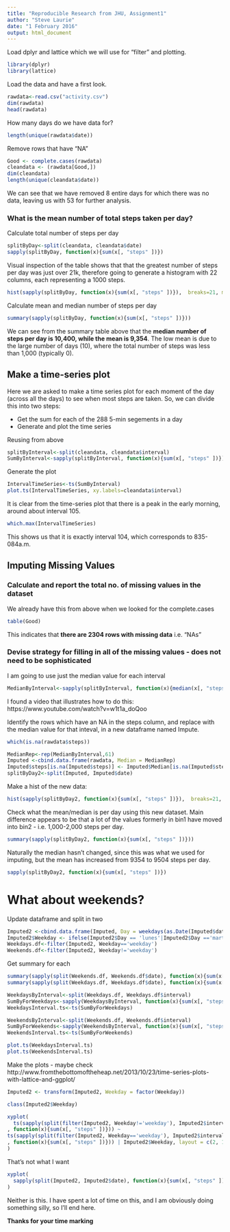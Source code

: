 ```yaml
---
title: "Reproducible Research from JHU, Assignment1"
author: "Steve Laurie"
date: "1 February 2016"
output: html_document
---
```

Load dplyr and lattice which we will use for "filter" and plotting.
```r
library(dplyr)
library(lattice)
```

Load the data and have a first look.

```r
rawdata<-read.csv("activity.csv")
dim(rawdata)
head(rawdata)
```

How many days do we have data for?

```r
length(unique(rawdata$date))
```

Remove rows that have "NA"

```r
Good <- complete.cases(rawdata)
cleandata <- (rawdata[Good,])
dim(cleandata)
length(unique(cleandata$date))
```

We can see that we have removed 8 entire days for which there was no data, leaving us with 53 for further analysis.


### **What is the mean number of total steps taken per day?**

Calculate total number of steps per day
```r
splitByDay<-split(cleandata, cleandata$date)
sapply(splitByDay, function(x){sum(x[, "steps" ])})

```

Visual inspection of the table shows that that the greatest number of steps per day was just over 21k, therefore going to generate a histogram with 22 columns, each representing a 1000 steps.
```r
hist(sapply(splitByDay, function(x){sum(x[, "steps" ])}),  breaks=21, main="Histogram of number of steps taken per day over a 61-day period", xlab="Steps taken per day", ylab="Number of days")
```

Calculate mean and median number of steps per day
```r
summary(sapply(splitByDay, function(x){sum(x[, "steps" ])}))
```

We can see from the summary table above that the **median number of steps per day is 10,400, while the mean is 9,354**. The low mean is due to the large number of days (10), where the total number of steps was less than 1,000 (typically 0).

## Make a time-series plot

Here we are asked to make a time series plot for each moment of the day (across all the days) to see when most steps are taken. So, we can divide this into two steps:

* Get the sum for each of the 288 5-min segements in a day
* Generate and plot the time series

Reusing from above
```r
splitByInterval<-split(cleandata, cleandata$interval)
SumByInterval<-sapply(splitByInterval, function(x){sum(x[, "steps" ])})
```

Generate the plot

```r
IntervalTimeSeries<-ts(SumByInterval)
plot.ts(IntervalTimeSeries, xy.labels=cleandata$interval)
```

It is clear from the time-series plot that there is a peak in the early morning, around about interval 105. 

```r
which.max(IntervalTimeSeries)
```

This shows us that it is exactly interval 104, which corresponds to 835-084a.m.

## Imputing Missing Values

### **Calculate and report the total no. of missing values in the dataset**

We already have this from above when we looked for the complete.cases
```r
table(Good)
```


This indicates that **there are 2304 rows with missing data** i.e. "NAs"

### Devise strategy for filling in all of the missing values - does not need to be sophisticated

I am going to use just the median value for each interval

```r
MedianByInterval<-sapply(splitByInterval, function(x){median(x[, "steps" ])})
```

I found a video that illustrates how to do this:
https://www.youtube.com/watch?v=w1t1a_doQoo

Identify the rows which have an NA in the steps column, and replace with the median value for that inteval, in a new dataframe named Impute.

```r
which(is.na(rawdata$steps))
```
```r
MedianRep<-rep(MedianByInterval,61)
Imputed <-cbind.data.frame(rawdata, Median = MedianRep)
Imputed$steps[is.na(Imputed$steps)] <- Imputed$Median[is.na(Imputed$steps)]
splitByDay2<-split(Imputed, Imputed$date)
```

Make a hist of the new data:

```r
hist(sapply(splitByDay2, function(x){sum(x[, "steps" ])}),  breaks=21, main="Histogram of number of steps taken per day following imputation, over a 61-day period", xlab="Steps taken per day", ylab="Number of days")
```

Check what the mean/median is per day using this new dataset. Main difference appears to be that a lot of the values formerly in bin1 have moved into bin2 - i.e. 1,000-2,000 steps per day.



```r
summary(sapply(splitByDay2, function(x){sum(x[, "steps" ])}))
```

Naturally the median hasn't changed, since this was what we used for imputing, but the mean has increased from 9354 to 9504 steps per day. 

```r
sapply(splitByDay2, function(x){sum(x[, "steps" ])})
```

# What about weekends? #

Update dataframe and split in two

```r
Imputed2 <-cbind.data.frame(Imputed, Day = weekdays(as.Date(Imputed$date, abbr=T)))
Imputed2$Weekday <- ifelse(Imputed2$Day == 'lunes'|Imputed2$Day =='martes'|Imputed2$Day =='miércoles'|Imputed2$Day =='jueves'|Imputed2$Day =='viernes',"weekday","weekend")
Weekdays.df<-filter(Imputed2, Weekday=='weekday')
Weekends.df<-filter(Imputed2, Weekday!='weekday')
```
Get summary for each  
```r
summary(sapply(split(Weekends.df, Weekends.df$date), function(x){sum(x[, "steps" ])}))
summary(sapply(split(Weekdays.df, Weekdays.df$date), function(x){sum(x[, "steps" ])}))
```

```r
WeekdaysByInterval<-split(Weekdays.df, Weekdays.df$interval)
SumByForWeekdays<-sapply(WeekdaysByInterval, function(x){sum(x[, "steps" ])})
WeekdaysInterval.ts<-ts(SumByForWeekdays)

WeekendsByInterval<-split(Weekends.df, Weekends.df$interval)
SumByForWeekends<-sapply(WeekendsByInterval, function(x){sum(x[, "steps" ])})
WeekendsInterval.ts<-ts(SumByForWeekends)

plot.ts(WeekdaysInterval.ts)
plot.ts(WeekendsInterval.ts)
```
  
Make the plots - maybe check http://www.fromthebottomoftheheap.net/2013/10/23/time-series-plots-with-lattice-and-ggplot/
  
```r
Imputed2 <- transform(Imputed2, Weekday = factor(Weekday))
```
  
```r
class(Imputed2$Weekday)
```


```r
xyplot(
  ts(sapply(split(filter(Imputed2, Weekday!='weekday'), Imputed2$interval)
, function(x){sum(x[, "steps" ])})) ~
ts(sapply(split(filter(Imputed2, Weekday=='weekday'), Imputed2$interval)
, function(x){sum(x[, "steps" ])})) | Imputed2$Weekday, layout = c(2, 1)
)
```
  
  That's not what I want  
  
```r
xyplot(
  sapply(split(Imputed2, Imputed2$date), function(x){sum(x[, "steps" ])}) ~ Imputed2$interval| Imputed2$Weekday, layout =c(1,2)
)
```
  
   
  Neither is this. I have spent a lot of time on this, and I am obviously doing something silly, so I'll end here.  

**Thanks for your time marking **
